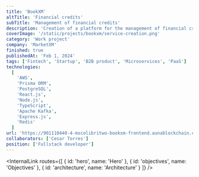```yaml
---
title: 'BookXM'
altTitle: 'Financial credits'
subTitle: 'Management of financial credits'
description: 'Creation of a platform for the management of financial credits of different types in a parametric way.'
coverImage: '/static/projects/bookxm/service-creation.png'
category: 'Work project'
company: 'MarketXM'
finished: true
publishedAt: 'Feb 1, 2024'
tags: ['Fintech', 'Startup', 'B2B product', 'Microservices', 'PaaS']
technologies:
  [
    'AWS',
    'Prisma ORM',
    'PostgreSQL',
    'React.js',
    'Node.js',
    'TypeScript',
    'Apache Kafka',
    'Express.js',
    'Redis'
  ]
url: 'https://901110440-4-mxcolibritwo-bookxm-frontend.aunablockchain.com'
collaborators: ['Cesar Torres']
position: ['Fullstack developer']
---
```


<InternalLink
  routes={[
    { id: 'hero', name: 'Hero' },
    { id: 'objectives', name: 'Objectives' },
    { id: 'architecture', name: 'Architecture' }
  ]}
/>
